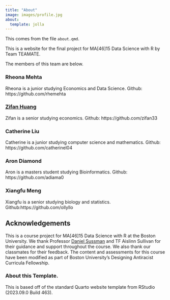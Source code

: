 ```yaml
---
title: "About"
image: images/profile.jpg
about:
  template: jolla
---
```



This comes from the file `about.qmd`.

This is a website for the final project for MA[46]15 Data Science with R by Team TEAMATE.

The members of this team are below.

### Rheona Mehta
Rheona is a junior studying Economics and Data Science. Github:  https://github.com/rhemehta

### [Zifan Huang](https://www.linkedin.com/in/zifan-huang/)
Zifan is a senior studying economics. Github: https://github.com/zifan33

### Catherine Liu
Catherine is a junior studying computer science and mathematics. Github: https://github.com/catherinel04

### Aron Diamond 
Aron is a masters student studying Bioinformatics. Github: https://github.com/adiama0

### Xiangfu Meng
Xiangfu is a senior studying biology and statistics. Github:https://github.com/ollyllo

## Acknowledgements
 This is a course project for MA[46]15 Data Science with R at the Boston University. We thank Professor [Daniel Sussman](https://math.bu.edu/people/sussman/) and TF Aislinn Sullivan for their guidance and support throughout the course. We also thank our classmates for their feedback. The content and assessments for this course have been modified as part of Boston University’s Designing Antiracist Curricula Fellowship.

<!-- Please leave in the information below -->

### About this Template.

This is based off of the standard Quarto website template from RStudio (2023.09.0 Build 463).
